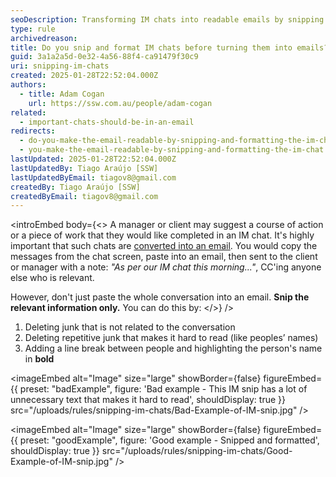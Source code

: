 ```yaml
---
seoDescription: Transforming IM chats into readable emails by snipping and formatting relevant information to keep it concise and easy to understand.
type: rule
archivedreason:
title: Do you snip and format IM chats before turning them into emails?
guid: 3a1a2a5d-0e32-4a56-88f4-ca91479f30c9
uri: snipping-im-chats
created: 2025-01-28T22:52:04.000Z
authors:
  - title: Adam Cogan
    url: https://ssw.com.au/people/adam-cogan
related:
  - important-chats-should-be-in-an-email
redirects:
  - do-you-make-the-email-readable-by-snipping-and-formatting-the-im-chat
  - you-make-the-email-readable-by-snipping-and-formatting-the-im-chat
lastUpdated: 2025-01-28T22:52:04.000Z
lastUpdatedBy: Tiago Araújo [SSW]
lastUpdatedByEmail: tiagov8@gmail.com
createdBy: Tiago Araújo [SSW]
createdByEmail: tiagov8@gmail.com
---
```


<introEmbed
  body={<>
A manager or client may suggest a course of action or a piece of work that they would like completed in an IM chat. It's highly important that such chats are [converted into an email](/important-chats-should-be-in-an-email). You would copy the messages from the chat screen, paste into an email, then sent to the client or manager with a note: _"As per our IM chat this morning..."_, CC'ing anyone else who is relevant.

However, don't just paste the whole conversation into an email. **Snip the relevant information only.** You can do this by:
  </>}
/>
1. Deleting junk that is not related to the conversation
2. Deleting repetitive junk that makes it hard to read (like peoples’ names)
3. Adding a line break between people and highlighting the person's name in **bold**

<imageEmbed
  alt="Image"
  size="large"
  showBorder={false}
  figureEmbed={{
    preset: "badExample",
    figure: 'Bad example - This IM snip has a lot of unnecessary text that makes it hard to read',
    shouldDisplay: true
  }}
  src="/uploads/rules/snipping-im-chats/Bad-Example-of-IM-snip.jpg"
/>

<imageEmbed
  alt="Image"
  size="large"
  showBorder={false}
  figureEmbed={{
    preset: "goodExample",
    figure: 'Good example - Snipped and formatted',
    shouldDisplay: true
  }}
  src="/uploads/rules/snipping-im-chats/Good-Example-of-IM-snip.jpg"
/>
